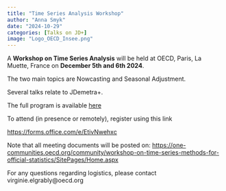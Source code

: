 ```yaml
---
title: "Time Series Analysis Workshop"
author: "Anna Smyk"
date: "2024-10-29"
categories: [Talks on JD+]
image: "Logo_OECD_Insee.png"
---
```


A **Workshop on Time Series Analysis**  will be held at OECD, Paris, La Muette, France on **December 5th and 6th 2024**.

The two main topics are Nowcasting and Seasonal Adjustment.

Several talks relate to JDemetra+.

The full program is available [here](Agenda_Workshop on Time Series_5-6 December 2024.pdf)

To attend (in presence or remotely), register using this link

[https://forms.office.com/e/EtivNwehxc](https://forms.office.com/e/EtivNwehxc)

Note that all meeting documents will be posted on: [https://one-communities.oecd.org/community/workshop-on-time-series-methods-for-official-statistics/SitePages/Home.aspx](https://one-communities.oecd.org/community/workshop-on-time-series-methods-for-official-statistics/SitePages/Home.aspx)

For any questions regarding logistics, please contact virginie.elgrably@oecd.org


